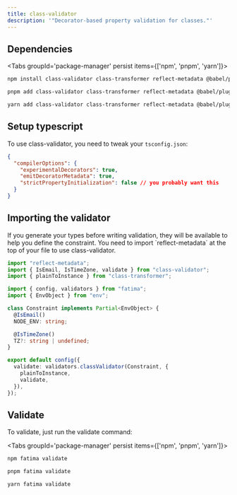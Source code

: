 ```yaml
---
title: class-validator
description: '"Decorator-based property validation for classes."'
---
```


## Dependencies

<Tabs groupId='package-manager' persist items={['npm', 'pnpm', 'yarn']}>

```bash tab="npm"
npm install class-validator class-transformer reflect-metadata @babel/plugin-transform-class-properties
```

```bash tab="pnpm"
pnpm add class-validator class-transformer reflect-metadata @babel/plugin-transform-class-properties
```

```bash tab="yarn"
yarn add class-validator class-transformer reflect-metadata @babel/plugin-transform-class-properties
```

</Tabs>

## Setup typescript

To use class-validator, you need to tweak your `tsconfig.json`:

```json title="tsconfig.json"
{
  "compilerOptions": {
    "experimentalDecorators": true,
    "emitDecoratorMetadata": true,
    "strictPropertyInitialization": false // you probably want this
  }
}
```

## Importing the validator

<Callout type="info" title="Generate your types">
  If you generate your types before writing validation, they will be available
  to help you define the constraint.
</Callout>

<Callout type="warn" title="Don't forget 'reflect-metadata'">
  You need to import `reflect-metadata` at the top of your file to use
  class-validator.
</Callout>

```ts title="env.config.ts"
import "reflect-metadata";
import { IsEmail, IsTimeZone, validate } from "class-validator";
import { plainToInstance } from "class-transformer";

import { config, validators } from "fatima";
import { EnvObject } from "env";

class Constraint implements Partial<EnvObject> {
  @IsEmail()
  NODE_ENV: string;

  @IsTimeZone()
  TZ?: string | undefined;
}

export default config({
  validate: validators.classValidator(Constraint, {
    plainToInstance,
    validate,
  }),
});
```

## Validate

To validate, just run the validate command:

<Tabs groupId='package-manager' persist items={['npm', 'pnpm', 'yarn']}>

```bash tab="npm"
npm fatima validate
```

```bash tab="pnpm"
pnpm fatima validate
```

```bash tab="yarn"
yarn fatima validate
```

</Tabs>

